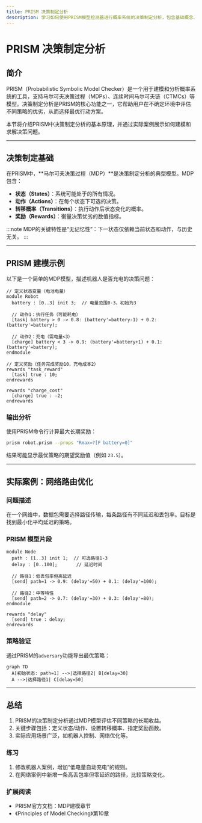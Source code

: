 ```yaml
---
title: PRISM 决策制定分析
description: 学习如何使用PRISM模型检测器进行概率系统的决策制定分析，包含基础概念、案例研究和代码示例。
---
```


# PRISM 决策制定分析

## 简介

PRISM（Probabilistic Symbolic Model Checker）是一个用于建模和分析概率系统的工具，支持马尔可夫决策过程（MDPs）、连续时间马尔可夫链（CTMCs）等模型。决策制定分析是PRISM的核心功能之一，它帮助用户在不确定环境中评估不同策略的优劣，从而选择最优行动方案。

本节将介绍PRISM中决策制定分析的基本原理，并通过实际案例展示如何建模和求解决策问题。

---

## 决策制定基础

在PRISM中，**马尔可夫决策过程（MDP）**是决策制定分析的典型模型。MDP包含：
- **状态（States）**：系统可能处于的所有情况。
- **动作（Actions）**：在每个状态下可选的决策。
- **转移概率（Transitions）**：执行动作后状态变化的概率。
- **奖励（Rewards）**：衡量决策优劣的数值指标。

:::note
MDP的关键特性是“无记忆性”：下一状态仅依赖当前状态和动作，与历史无关。
:::

---

## PRISM 建模示例

以下是一个简单的MDP模型，描述机器人是否充电的决策问题：

```prism
// 定义状态变量（电池电量）
module Robot
  battery : [0..3] init 3;  // 电量范围0-3，初始为3

  // 动作1：执行任务（可能耗电）
  [task] battery > 0 -> 0.8: (battery'=battery-1) + 0.2: (battery'=battery);
  
  // 动作2：充电（需电量<3）
  [charge] battery < 3 -> 0.9: (battery'=battery+1) + 0.1: (battery'=battery);
endmodule

// 定义奖励（任务完成奖励10，充电成本2）
rewards "task_reward"
  [task] true : 10;
endrewards

rewards "charge_cost"
  [charge] true : -2;
endrewards
```

### 输出分析
使用PRISM命令行计算最大长期奖励：
```bash
prism robot.prism --props "Rmax=?[F battery=0]"
```
结果可能显示最优策略的期望奖励值（例如 `23.5`）。

---

## 实际案例：网络路由优化

### 问题描述
在一个网络中，数据包需要选择路径传输，每条路径有不同延迟和丢包率。目标是找到最小化平均延迟的策略。

### PRISM 模型片段
```prism
module Node
  path : [1..3] init 1;  // 可选路径1-3
  delay : [0..100];       // 延迟时间

  // 路径1：低丢包率但高延迟
  [send] path=1 -> 0.9: (delay'=50) + 0.1: (delay'=100);
  
  // 路径2：中等特性
  [send] path=2 -> 0.7: (delay'=30) + 0.3: (delay'=80);
endmodule

rewards "delay"
  [send] true : delay;
endrewards
```

### 策略验证
通过PRISM的`adversary`功能导出最优策略：
```mermaid
graph TD
  A[初始状态: path=1] -->|选择路径2| B[delay=30]
  A -->|选择路径1| C[delay=50]
```

---

## 总结

1. PRISM的决策制定分析通过MDP模型评估不同策略的长期收益。
2. 关键步骤包括：定义状态/动作、设置转移概率、指定奖励函数。
3. 实际应用场景广泛，如机器人控制、网络优化等。

### 练习
1. 修改机器人案例，增加“低电量自动充电”的规则。
2. 在网络案例中新增一条高丢包率但零延迟的路径，比较策略变化。

### 扩展阅读
- PRISM官方文档：MDP建模章节
- 《Principles of Model Checking》第10章
